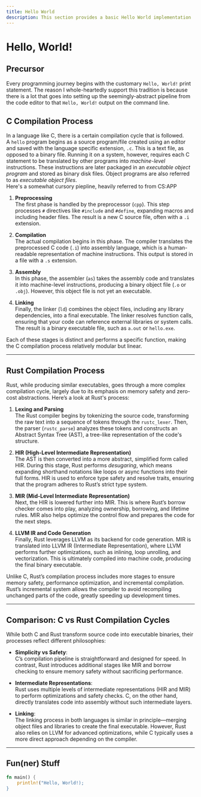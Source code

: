 ```yaml
---
title: Hello World
description: This section provides a basic Hello World implementation
---
```

# Hello, World!

## Precursor

Every programming journey begins with the customary `Hello, World!` print statement. The reason I whole-heartedly support this tradition is because there is a lot that goes into setting up the seemingly-abstract pipeline from the code editor to that `Hello, World!` output on the command line.

## C Compilation Process
In a language like C, there is a certain compilation cycle that is followed.  
A `hello` program begins as a source program/file created using an editor and saved with the language specific extension, `.c`. This is a text file, as opposed to a binary file. Running it on a system, however, requires each C statement to be translated by other programs into *machine-level* instructions. These instructions are later packaged in an *executable object program* and stored as binary disk files. Object programs are also referred to as *executable object files*.  
Here's a somewhat cursory piepline, heavily referred to from CS:APP

1. **Preprocessing**  
   The first phase is handled by the preprocessor (`cpp`). This step processes `#` directives like `#include` and `#define`, expanding macros and including header files. The result is a new C source file, often with a `.i` extension.

2. **Compilation**  
   The actual compilation begins in this phase. The compiler translates the preprocessed C code (`.i`) into assembly language, which is a human-readable representation of machine instructions. This output is stored in a file with a `.s` extension.

3. **Assembly**  
   In this phase, the assembler (`as`) takes the assembly code and translates it into machine-level instructions, producing a binary object file (`.o` or `.obj`). However, this object file is not yet an executable.

4. **Linking**  
   Finally, the linker (`ld`) combines the object files, including any library dependencies, into a final executable. The linker resolves function calls, ensuring that your code can reference external libraries or system calls. The result is a binary executable file, such as `a.out` or `hello.exe`.

Each of these stages is distinct and performs a specific function, making the C compilation process relatively modular but linear.

---

## Rust Compilation Process

Rust, while producing similar executables, goes through a more complex compilation cycle, largely due to its emphasis on memory safety and zero-cost abstractions. Here’s a look at Rust's process:

1. **Lexing and Parsing**  
   The Rust compiler begins by tokenizing the source code, transforming the raw text into a sequence of tokens through the `rustc_lexer`. Then, the parser (`rustc_parse`) analyzes these tokens and constructs an Abstract Syntax Tree (AST), a tree-like representation of the code's structure.

2. **HIR (High-Level Intermediate Representation)**  
   The AST is then converted into a more abstract, simplified form called HIR. During this stage, Rust performs *desugaring*, which means expanding shorthand notations like loops or async functions into their full forms. HIR is used to enforce type safety and resolve traits, ensuring that the program adheres to Rust’s strict type system.

3. **MIR (Mid-Level Intermediate Representation)**  
   Next, the HIR is lowered further into MIR. This is where Rust’s borrow checker comes into play, analyzing ownership, borrowing, and lifetime rules. MIR also helps optimize the control flow and prepares the code for the next steps.

4. **LLVM IR and Code Generation**  
   Finally, Rust leverages LLVM as its backend for code generation. MIR is translated into LLVM IR (Intermediate Representation), where LLVM performs further optimizations, such as inlining, loop unrolling, and vectorization. This is ultimately compiled into machine code, producing the final binary executable.

Unlike C, Rust’s compilation process includes more stages to ensure memory safety, performance optimization, and incremental compilation. Rust’s incremental system allows the compiler to avoid recompiling unchanged parts of the code, greatly speeding up development times.

---

## Comparison: C vs Rust Compilation Cycles

While both C and Rust transform source code into executable binaries, their processes reflect different philosophies:

- **Simplicity vs Safety**:  
  C’s compilation pipeline is straightforward and designed for speed. In contrast, Rust introduces additional stages like MIR and borrow checking to ensure memory safety without sacrificing performance. 

- **Intermediate Representations**:  
  Rust uses multiple levels of intermediate representations (HIR and MIR) to perform optimizations and safety checks. C, on the other hand, directly translates code into assembly without such intermediate layers.

- **Linking**:  
  The linking process in both languages is similar in principle—merging object files and libraries to create the final executable. However, Rust also relies on LLVM for advanced optimizations, while C typically uses a more direct approach depending on the compiler.

---

## Fun(ner) Stuff
```rust
fn main() {
    println!("Hello, World!);
}
```